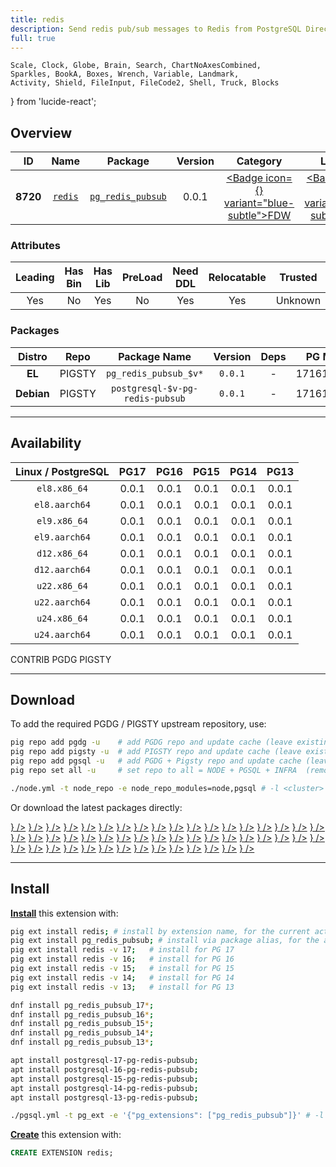 ```yaml
---
title: redis
description: Send redis pub/sub messages to Redis from PostgreSQL Directly
full: true
---
```


    Scale, Clock, Globe, Brain, Search, ChartNoAxesCombined,
    Sparkles, BookA, Boxes, Wrench, Variable, Landmark,
    Activity, Shield, FileInput, FileCode2, Shell, Truck, Blocks
} from 'lucide-react';

## Overview

| <TooltipIconButton tooltip="Extension unique identifier" side="top">ID</TooltipIconButton> | <TooltipIconButton tooltip="Extension name" side="top">Name</TooltipIconButton> | <TooltipIconButton tooltip="Package name for installation" side="top">Package</TooltipIconButton> | <TooltipIconButton tooltip="Latest available extension version" side="top">Version</TooltipIconButton> | <TooltipIconButton tooltip="Extension category" side="top">Category</TooltipIconButton> | <TooltipIconButton tooltip="Open source license" side="top">License</TooltipIconButton> | <TooltipIconButton tooltip="Programming language" side="top">Lang</TooltipIconButton> |
|:--------:|:--------:|:----------:|:--------------:|:---------------------------------------:|:------------------------------------------------------:|:----:|
| **8720** | [`redis`](https://github.com/brettlaforge/pg_redis_pubsub) | [`pg_redis_pubsub`](/ext/redis) | 0.0.1 | <a href="/ext/fdw" className="no-underline"><Badge icon={<FileInput />} variant="blue-subtle">FDW</Badge></a> | <a href="/ext/list/license#mit" className="no-underline"><Badge icon={<Scale />} variant="blue-subtle">MIT</Badge></a> | <a href="/ext/list/lang#c"><Badge icon={<FileCode2 />} variant="blue-subtle">C</Badge></a> |

### Attributes

| <TooltipIconButton tooltip="The Primary Leading extension in the Package" side="top">Leading</TooltipIconButton> | <TooltipIconButton tooltip="Contains binary utils" side="top">Has Bin</TooltipIconButton> | <TooltipIconButton tooltip="Contains .so shared library files" side="top">Has Lib</TooltipIconButton> | <TooltipIconButton tooltip="Requires preloading via shared_preload_libraries" side="top">PreLoad</TooltipIconButton> | <TooltipIconButton tooltip="Requires CREATE EXTENSION DDL command" side="top">Need DDL</TooltipIconButton> | <TooltipIconButton tooltip="Can be installed in any schema" side="top">Relocatable</TooltipIconButton> | <TooltipIconButton tooltip="Can be created by non-superuser" side="top">Trusted</TooltipIconButton> | <TooltipIconButton tooltip="Schemas used by this extension" side="top">Schemas</TooltipIconButton> |
|:-------:|:-------:|:-------:|:-------:|:--------:|:-----------:|:-------:|:-------:|
| Yes | No | Yes | No | Yes | Yes | Unknown | - |

### Packages

| <TooltipIconButton tooltip="Linux distribution family, EL or Debian" side="top">Distro</TooltipIconButton> | <TooltipIconButton tooltip="Package repository" side="top">Repo</TooltipIconButton> | <TooltipIconButton tooltip="The RPM/DEB Package Name Pattern (replace $v with real pg major)" side="top">Package Name</TooltipIconButton> | <TooltipIconButton tooltip="Latest package version" side="top">Version</TooltipIconButton> | <TooltipIconButton tooltip="RPM/DEB Package dependencies" side="top">Deps</TooltipIconButton> | <TooltipIconButton tooltip="Available in these PostgreSQL Major Versions" side="top">PG Major</TooltipIconButton> |
|:----------:|:--------:|:------------------------:|:-----------:|:------------:|:------------------:|
|   **EL**   | <Badge variant="amber-subtle"><span className="font-bold">PIGSTY</span></Badge> | `pg_redis_pubsub_$v*` | `0.0.1` | - | <Badge variant="green-subtle">17</Badge><Badge variant="green-subtle">16</Badge><Badge variant="green-subtle">15</Badge><Badge variant="green-subtle">14</Badge><Badge variant="green-subtle">13</Badge> |
| **Debian** | <Badge variant="amber-subtle"><span className="font-bold">PIGSTY</span></Badge> | `postgresql-$v-pg-redis-pubsub` | `0.0.1` | - | <Badge variant="green-subtle">17</Badge><Badge variant="green-subtle">16</Badge><Badge variant="green-subtle">15</Badge><Badge variant="green-subtle">14</Badge><Badge variant="green-subtle">13</Badge> |



------

## Availability

| <TooltipIconButton tooltip="Linux Distro Arch / PostgreSQL Major Version" side="top">Linux / PostgreSQL </TooltipIconButton> | **PG17** | **PG16** | **PG15** | **PG14** | **PG13** |
|:-----:|:-----:|:-----:|:-----:|:-----:|:-----:|
| `el8.x86_64` | <Badge variant="amber-subtle">0.0.1</Badge> | <Badge variant="amber-subtle">0.0.1</Badge> | <Badge variant="amber-subtle">0.0.1</Badge> | <Badge variant="amber-subtle">0.0.1</Badge> | <Badge variant="amber-subtle">0.0.1</Badge> |
| `el8.aarch64` | <Badge variant="amber-subtle">0.0.1</Badge> | <Badge variant="amber-subtle">0.0.1</Badge> | <Badge variant="amber-subtle">0.0.1</Badge> | <Badge variant="amber-subtle">0.0.1</Badge> | <Badge variant="amber-subtle">0.0.1</Badge> |
| `el9.x86_64` | <Badge variant="amber-subtle">0.0.1</Badge> | <Badge variant="amber-subtle">0.0.1</Badge> | <Badge variant="amber-subtle">0.0.1</Badge> | <Badge variant="amber-subtle">0.0.1</Badge> | <Badge variant="amber-subtle">0.0.1</Badge> |
| `el9.aarch64` | <Badge variant="amber-subtle">0.0.1</Badge> | <Badge variant="amber-subtle">0.0.1</Badge> | <Badge variant="amber-subtle">0.0.1</Badge> | <Badge variant="amber-subtle">0.0.1</Badge> | <Badge variant="amber-subtle">0.0.1</Badge> |
| `d12.x86_64` | <Badge variant="amber-subtle">0.0.1</Badge> | <Badge variant="amber-subtle">0.0.1</Badge> | <Badge variant="amber-subtle">0.0.1</Badge> | <Badge variant="amber-subtle">0.0.1</Badge> | <Badge variant="amber-subtle">0.0.1</Badge> |
| `d12.aarch64` | <Badge variant="amber-subtle">0.0.1</Badge> | <Badge variant="amber-subtle">0.0.1</Badge> | <Badge variant="amber-subtle">0.0.1</Badge> | <Badge variant="amber-subtle">0.0.1</Badge> | <Badge variant="amber-subtle">0.0.1</Badge> |
| `u22.x86_64` | <Badge variant="amber-subtle">0.0.1</Badge> | <Badge variant="amber-subtle">0.0.1</Badge> | <Badge variant="amber-subtle">0.0.1</Badge> | <Badge variant="amber-subtle">0.0.1</Badge> | <Badge variant="amber-subtle">0.0.1</Badge> |
| `u22.aarch64` | <Badge variant="amber-subtle">0.0.1</Badge> | <Badge variant="amber-subtle">0.0.1</Badge> | <Badge variant="amber-subtle">0.0.1</Badge> | <Badge variant="amber-subtle">0.0.1</Badge> | <Badge variant="amber-subtle">0.0.1</Badge> |
| `u24.x86_64` | <Badge variant="amber-subtle">0.0.1</Badge> | <Badge variant="amber-subtle">0.0.1</Badge> | <Badge variant="amber-subtle">0.0.1</Badge> | <Badge variant="amber-subtle">0.0.1</Badge> | <Badge variant="amber-subtle">0.0.1</Badge> |
| `u24.aarch64` | <Badge variant="amber-subtle">0.0.1</Badge> | <Badge variant="amber-subtle">0.0.1</Badge> | <Badge variant="amber-subtle">0.0.1</Badge> | <Badge variant="amber-subtle">0.0.1</Badge> | <Badge variant="amber-subtle">0.0.1</Badge> |

<Badge variant="green-subtle"><span className="font-black">CONTRIB</span></Badge> <Badge variant="blue-subtle"><span className="font-black">PGDG</span></Badge> <Badge variant="amber-subtle"><span className="font-black">PIGSTY</span></Badge>

------

## Download

To add the required PGDG / PIGSTY upstream repository, use:

```bash tab="pig"
pig repo add pgdg -u    # add PGDG repo and update cache (leave existing repos)
pig repo add pigsty -u  # add PIGSTY repo and update cache (leave existing repos)
pig repo add pgsql -u   # add PGDG + Pigsty repo and update cache (leave existing repos)
pig repo set all -u     # set repo to all = NODE + PGSQL + INFRA  (remove existing repos)
```
```bash tab="pigsty"
./node.yml -t node_repo -e node_repo_modules=node,pgsql # -l <cluster>
```

Or download the latest packages directly:

<Files>
    <Folder name="el8.x86_64">
        <a href="https://repo.pigsty.io/yum/pgsql/el8.x86_64/pg_redis_pubsub_17-0.0.1-1PIGSTY.el8.x86_64.rpm"><File name="pg_redis_pubsub_17-0.0.1-1PIGSTY.el8.x86_64.rpm" icon={<Package className="text-emerald-500" />} /></a>
        <a href="https://repo.pigsty.io/yum/pgsql/el8.x86_64/pg_redis_pubsub_16-0.0.1-1PIGSTY.el8.x86_64.rpm"><File name="pg_redis_pubsub_16-0.0.1-1PIGSTY.el8.x86_64.rpm" icon={<Package className="text-emerald-500" />} /></a>
        <a href="https://repo.pigsty.io/yum/pgsql/el8.x86_64/pg_redis_pubsub_15-0.0.1-1PIGSTY.el8.x86_64.rpm"><File name="pg_redis_pubsub_15-0.0.1-1PIGSTY.el8.x86_64.rpm" icon={<Package className="text-emerald-500" />} /></a>
        <a href="https://repo.pigsty.io/yum/pgsql/el8.x86_64/pg_redis_pubsub_14-0.0.1-1PIGSTY.el8.x86_64.rpm"><File name="pg_redis_pubsub_14-0.0.1-1PIGSTY.el8.x86_64.rpm" icon={<Package className="text-emerald-500" />} /></a>
        <a href="https://repo.pigsty.io/yum/pgsql/el8.x86_64/pg_redis_pubsub_13-0.0.1-1PIGSTY.el8.x86_64.rpm"><File name="pg_redis_pubsub_13-0.0.1-1PIGSTY.el8.x86_64.rpm" icon={<Package className="text-emerald-500" />} /></a>
    </Folder>
    <Folder name="el8.aarch64">
        <a href="https://repo.pigsty.io/yum/pgsql/el8.aarch64/pg_redis_pubsub_17-0.0.1-1PIGSTY.el8.aarch64.rpm"><File name="pg_redis_pubsub_17-0.0.1-1PIGSTY.el8.aarch64.rpm" icon={<Package className="text-orange-500" />} /></a>
        <a href="https://repo.pigsty.io/yum/pgsql/el8.aarch64/pg_redis_pubsub_16-0.0.1-1PIGSTY.el8.aarch64.rpm"><File name="pg_redis_pubsub_16-0.0.1-1PIGSTY.el8.aarch64.rpm" icon={<Package className="text-orange-500" />} /></a>
        <a href="https://repo.pigsty.io/yum/pgsql/el8.aarch64/pg_redis_pubsub_15-0.0.1-1PIGSTY.el8.aarch64.rpm"><File name="pg_redis_pubsub_15-0.0.1-1PIGSTY.el8.aarch64.rpm" icon={<Package className="text-orange-500" />} /></a>
        <a href="https://repo.pigsty.io/yum/pgsql/el8.aarch64/pg_redis_pubsub_14-0.0.1-1PIGSTY.el8.aarch64.rpm"><File name="pg_redis_pubsub_14-0.0.1-1PIGSTY.el8.aarch64.rpm" icon={<Package className="text-orange-500" />} /></a>
        <a href="https://repo.pigsty.io/yum/pgsql/el8.aarch64/pg_redis_pubsub_13-0.0.1-1PIGSTY.el8.aarch64.rpm"><File name="pg_redis_pubsub_13-0.0.1-1PIGSTY.el8.aarch64.rpm" icon={<Package className="text-orange-500" />} /></a>
    </Folder>
    <Folder name="el9.x86_64">
        <a href="https://repo.pigsty.io/yum/pgsql/el9.x86_64/pg_redis_pubsub_17-0.0.1-1PIGSTY.el9.x86_64.rpm"><File name="pg_redis_pubsub_17-0.0.1-1PIGSTY.el9.x86_64.rpm" icon={<Package className="text-emerald-500" />} /></a>
        <a href="https://repo.pigsty.io/yum/pgsql/el9.x86_64/pg_redis_pubsub_16-0.0.1-1PIGSTY.el9.x86_64.rpm"><File name="pg_redis_pubsub_16-0.0.1-1PIGSTY.el9.x86_64.rpm" icon={<Package className="text-emerald-500" />} /></a>
        <a href="https://repo.pigsty.io/yum/pgsql/el9.x86_64/pg_redis_pubsub_15-0.0.1-1PIGSTY.el9.x86_64.rpm"><File name="pg_redis_pubsub_15-0.0.1-1PIGSTY.el9.x86_64.rpm" icon={<Package className="text-emerald-500" />} /></a>
        <a href="https://repo.pigsty.io/yum/pgsql/el9.x86_64/pg_redis_pubsub_14-0.0.1-1PIGSTY.el9.x86_64.rpm"><File name="pg_redis_pubsub_14-0.0.1-1PIGSTY.el9.x86_64.rpm" icon={<Package className="text-emerald-500" />} /></a>
        <a href="https://repo.pigsty.io/yum/pgsql/el9.x86_64/pg_redis_pubsub_13-0.0.1-1PIGSTY.el9.x86_64.rpm"><File name="pg_redis_pubsub_13-0.0.1-1PIGSTY.el9.x86_64.rpm" icon={<Package className="text-emerald-500" />} /></a>
    </Folder>
    <Folder name="el9.aarch64">
        <a href="https://repo.pigsty.io/yum/pgsql/el9.aarch64/pg_redis_pubsub_17-0.0.1-1PIGSTY.el9.aarch64.rpm"><File name="pg_redis_pubsub_17-0.0.1-1PIGSTY.el9.aarch64.rpm" icon={<Package className="text-orange-500" />} /></a>
        <a href="https://repo.pigsty.io/yum/pgsql/el9.aarch64/pg_redis_pubsub_16-0.0.1-1PIGSTY.el9.aarch64.rpm"><File name="pg_redis_pubsub_16-0.0.1-1PIGSTY.el9.aarch64.rpm" icon={<Package className="text-orange-500" />} /></a>
        <a href="https://repo.pigsty.io/yum/pgsql/el9.aarch64/pg_redis_pubsub_15-0.0.1-1PIGSTY.el9.aarch64.rpm"><File name="pg_redis_pubsub_15-0.0.1-1PIGSTY.el9.aarch64.rpm" icon={<Package className="text-orange-500" />} /></a>
        <a href="https://repo.pigsty.io/yum/pgsql/el9.aarch64/pg_redis_pubsub_14-0.0.1-1PIGSTY.el9.aarch64.rpm"><File name="pg_redis_pubsub_14-0.0.1-1PIGSTY.el9.aarch64.rpm" icon={<Package className="text-orange-500" />} /></a>
        <a href="https://repo.pigsty.io/yum/pgsql/el9.aarch64/pg_redis_pubsub_13-0.0.1-1PIGSTY.el9.aarch64.rpm"><File name="pg_redis_pubsub_13-0.0.1-1PIGSTY.el9.aarch64.rpm" icon={<Package className="text-orange-500" />} /></a>
    </Folder>
    <Folder name="d12.x86_64">
        <a href="https://repo.pigsty.io/apt/pgsql/bookworm/pool/main/p/pg-redis-pubsub/postgresql-17-pg-redis-pubsub_0.0.1-1PIGSTY~bookworm_amd64.deb"><File name="postgresql-17-pg-redis-pubsub_0.0.1-1PIGSTY~bookworm_amd64.deb" icon={<Box className="text-emerald-500" />} /></a>
        <a href="https://repo.pigsty.io/apt/pgsql/bookworm/pool/main/p/pg-redis-pubsub/postgresql-16-pg-redis-pubsub_0.0.1-1PIGSTY~bookworm_amd64.deb"><File name="postgresql-16-pg-redis-pubsub_0.0.1-1PIGSTY~bookworm_amd64.deb" icon={<Box className="text-emerald-500" />} /></a>
        <a href="https://repo.pigsty.io/apt/pgsql/bookworm/pool/main/p/pg-redis-pubsub/postgresql-15-pg-redis-pubsub_0.0.1-1PIGSTY~bookworm_amd64.deb"><File name="postgresql-15-pg-redis-pubsub_0.0.1-1PIGSTY~bookworm_amd64.deb" icon={<Box className="text-emerald-500" />} /></a>
        <a href="https://repo.pigsty.io/apt/pgsql/bookworm/pool/main/p/pg-redis-pubsub/postgresql-14-pg-redis-pubsub_0.0.1-1PIGSTY~bookworm_amd64.deb"><File name="postgresql-14-pg-redis-pubsub_0.0.1-1PIGSTY~bookworm_amd64.deb" icon={<Box className="text-emerald-500" />} /></a>
        <a href="https://repo.pigsty.io/apt/pgsql/bookworm/pool/main/p/pg-redis-pubsub/postgresql-13-pg-redis-pubsub_0.0.1-1PIGSTY~bookworm_amd64.deb"><File name="postgresql-13-pg-redis-pubsub_0.0.1-1PIGSTY~bookworm_amd64.deb" icon={<Box className="text-emerald-500" />} /></a>
    </Folder>
    <Folder name="d12.aarch64">
        <a href="https://repo.pigsty.io/apt/pgsql/bookworm/pool/main/p/pg-redis-pubsub/postgresql-17-pg-redis-pubsub_0.0.1-1PIGSTY~bookworm_arm64.deb"><File name="postgresql-17-pg-redis-pubsub_0.0.1-1PIGSTY~bookworm_arm64.deb" icon={<Box className="text-orange-500" />} /></a>
        <a href="https://repo.pigsty.io/apt/pgsql/bookworm/pool/main/p/pg-redis-pubsub/postgresql-16-pg-redis-pubsub_0.0.1-1PIGSTY~bookworm_arm64.deb"><File name="postgresql-16-pg-redis-pubsub_0.0.1-1PIGSTY~bookworm_arm64.deb" icon={<Box className="text-orange-500" />} /></a>
        <a href="https://repo.pigsty.io/apt/pgsql/bookworm/pool/main/p/pg-redis-pubsub/postgresql-15-pg-redis-pubsub_0.0.1-1PIGSTY~bookworm_arm64.deb"><File name="postgresql-15-pg-redis-pubsub_0.0.1-1PIGSTY~bookworm_arm64.deb" icon={<Box className="text-orange-500" />} /></a>
        <a href="https://repo.pigsty.io/apt/pgsql/bookworm/pool/main/p/pg-redis-pubsub/postgresql-14-pg-redis-pubsub_0.0.1-1PIGSTY~bookworm_arm64.deb"><File name="postgresql-14-pg-redis-pubsub_0.0.1-1PIGSTY~bookworm_arm64.deb" icon={<Box className="text-orange-500" />} /></a>
        <a href="https://repo.pigsty.io/apt/pgsql/bookworm/pool/main/p/pg-redis-pubsub/postgresql-13-pg-redis-pubsub_0.0.1-1PIGSTY~bookworm_arm64.deb"><File name="postgresql-13-pg-redis-pubsub_0.0.1-1PIGSTY~bookworm_arm64.deb" icon={<Box className="text-orange-500" />} /></a>
    </Folder>
    <Folder name="u22.x86_64">
        <a href="https://repo.pigsty.io/apt/pgsql/jammy/pool/main/p/pg-redis-pubsub/postgresql-17-pg-redis-pubsub_0.0.1-1PIGSTY~jammy_amd64.deb"><File name="postgresql-17-pg-redis-pubsub_0.0.1-1PIGSTY~jammy_amd64.deb" icon={<Box className="text-emerald-500" />} /></a>
        <a href="https://repo.pigsty.io/apt/pgsql/jammy/pool/main/p/pg-redis-pubsub/postgresql-16-pg-redis-pubsub_0.0.1-1PIGSTY~jammy_amd64.deb"><File name="postgresql-16-pg-redis-pubsub_0.0.1-1PIGSTY~jammy_amd64.deb" icon={<Box className="text-emerald-500" />} /></a>
        <a href="https://repo.pigsty.io/apt/pgsql/jammy/pool/main/p/pg-redis-pubsub/postgresql-15-pg-redis-pubsub_0.0.1-1PIGSTY~jammy_amd64.deb"><File name="postgresql-15-pg-redis-pubsub_0.0.1-1PIGSTY~jammy_amd64.deb" icon={<Box className="text-emerald-500" />} /></a>
        <a href="https://repo.pigsty.io/apt/pgsql/jammy/pool/main/p/pg-redis-pubsub/postgresql-14-pg-redis-pubsub_0.0.1-1PIGSTY~jammy_amd64.deb"><File name="postgresql-14-pg-redis-pubsub_0.0.1-1PIGSTY~jammy_amd64.deb" icon={<Box className="text-emerald-500" />} /></a>
        <a href="https://repo.pigsty.io/apt/pgsql/jammy/pool/main/p/pg-redis-pubsub/postgresql-13-pg-redis-pubsub_0.0.1-1PIGSTY~jammy_amd64.deb"><File name="postgresql-13-pg-redis-pubsub_0.0.1-1PIGSTY~jammy_amd64.deb" icon={<Box className="text-emerald-500" />} /></a>
    </Folder>
    <Folder name="u22.aarch64">
        <a href="https://repo.pigsty.io/apt/pgsql/jammy/pool/main/p/pg-redis-pubsub/postgresql-17-pg-redis-pubsub_0.0.1-1PIGSTY~jammy_arm64.deb"><File name="postgresql-17-pg-redis-pubsub_0.0.1-1PIGSTY~jammy_arm64.deb" icon={<Box className="text-orange-500" />} /></a>
        <a href="https://repo.pigsty.io/apt/pgsql/jammy/pool/main/p/pg-redis-pubsub/postgresql-16-pg-redis-pubsub_0.0.1-1PIGSTY~jammy_arm64.deb"><File name="postgresql-16-pg-redis-pubsub_0.0.1-1PIGSTY~jammy_arm64.deb" icon={<Box className="text-orange-500" />} /></a>
        <a href="https://repo.pigsty.io/apt/pgsql/jammy/pool/main/p/pg-redis-pubsub/postgresql-15-pg-redis-pubsub_0.0.1-1PIGSTY~jammy_arm64.deb"><File name="postgresql-15-pg-redis-pubsub_0.0.1-1PIGSTY~jammy_arm64.deb" icon={<Box className="text-orange-500" />} /></a>
        <a href="https://repo.pigsty.io/apt/pgsql/jammy/pool/main/p/pg-redis-pubsub/postgresql-14-pg-redis-pubsub_0.0.1-1PIGSTY~jammy_arm64.deb"><File name="postgresql-14-pg-redis-pubsub_0.0.1-1PIGSTY~jammy_arm64.deb" icon={<Box className="text-orange-500" />} /></a>
        <a href="https://repo.pigsty.io/apt/pgsql/jammy/pool/main/p/pg-redis-pubsub/postgresql-13-pg-redis-pubsub_0.0.1-1PIGSTY~jammy_arm64.deb"><File name="postgresql-13-pg-redis-pubsub_0.0.1-1PIGSTY~jammy_arm64.deb" icon={<Box className="text-orange-500" />} /></a>
    </Folder>
    <Folder name="u24.x86_64">
        <a href="https://repo.pigsty.io/apt/pgsql/noble/pool/main/p/pg-redis-pubsub/postgresql-17-pg-redis-pubsub_0.0.1-1PIGSTY~noble_amd64.deb"><File name="postgresql-17-pg-redis-pubsub_0.0.1-1PIGSTY~noble_amd64.deb" icon={<Box className="text-emerald-500" />} /></a>
        <a href="https://repo.pigsty.io/apt/pgsql/noble/pool/main/p/pg-redis-pubsub/postgresql-16-pg-redis-pubsub_0.0.1-1PIGSTY~noble_amd64.deb"><File name="postgresql-16-pg-redis-pubsub_0.0.1-1PIGSTY~noble_amd64.deb" icon={<Box className="text-emerald-500" />} /></a>
        <a href="https://repo.pigsty.io/apt/pgsql/noble/pool/main/p/pg-redis-pubsub/postgresql-15-pg-redis-pubsub_0.0.1-1PIGSTY~noble_amd64.deb"><File name="postgresql-15-pg-redis-pubsub_0.0.1-1PIGSTY~noble_amd64.deb" icon={<Box className="text-emerald-500" />} /></a>
        <a href="https://repo.pigsty.io/apt/pgsql/noble/pool/main/p/pg-redis-pubsub/postgresql-14-pg-redis-pubsub_0.0.1-1PIGSTY~noble_amd64.deb"><File name="postgresql-14-pg-redis-pubsub_0.0.1-1PIGSTY~noble_amd64.deb" icon={<Box className="text-emerald-500" />} /></a>
        <a href="https://repo.pigsty.io/apt/pgsql/noble/pool/main/p/pg-redis-pubsub/postgresql-13-pg-redis-pubsub_0.0.1-1PIGSTY~noble_amd64.deb"><File name="postgresql-13-pg-redis-pubsub_0.0.1-1PIGSTY~noble_amd64.deb" icon={<Box className="text-emerald-500" />} /></a>
    </Folder>
    <Folder name="u24.aarch64">
        <a href="https://repo.pigsty.io/apt/pgsql/noble/pool/main/p/pg-redis-pubsub/postgresql-17-pg-redis-pubsub_0.0.1-1PIGSTY~noble_arm64.deb"><File name="postgresql-17-pg-redis-pubsub_0.0.1-1PIGSTY~noble_arm64.deb" icon={<Box className="text-orange-500" />} /></a>
        <a href="https://repo.pigsty.io/apt/pgsql/noble/pool/main/p/pg-redis-pubsub/postgresql-16-pg-redis-pubsub_0.0.1-1PIGSTY~noble_arm64.deb"><File name="postgresql-16-pg-redis-pubsub_0.0.1-1PIGSTY~noble_arm64.deb" icon={<Box className="text-orange-500" />} /></a>
        <a href="https://repo.pigsty.io/apt/pgsql/noble/pool/main/p/pg-redis-pubsub/postgresql-15-pg-redis-pubsub_0.0.1-1PIGSTY~noble_arm64.deb"><File name="postgresql-15-pg-redis-pubsub_0.0.1-1PIGSTY~noble_arm64.deb" icon={<Box className="text-orange-500" />} /></a>
        <a href="https://repo.pigsty.io/apt/pgsql/noble/pool/main/p/pg-redis-pubsub/postgresql-14-pg-redis-pubsub_0.0.1-1PIGSTY~noble_arm64.deb"><File name="postgresql-14-pg-redis-pubsub_0.0.1-1PIGSTY~noble_arm64.deb" icon={<Box className="text-orange-500" />} /></a>
        <a href="https://repo.pigsty.io/apt/pgsql/noble/pool/main/p/pg-redis-pubsub/postgresql-13-pg-redis-pubsub_0.0.1-1PIGSTY~noble_arm64.deb"><File name="postgresql-13-pg-redis-pubsub_0.0.1-1PIGSTY~noble_arm64.deb" icon={<Box className="text-orange-500" />} /></a>
    </Folder>
</Files>

------

## Install

[**Install**](/docs/pgsql/ext/install) this extension with:

```bash tab="pig"
pig ext install redis; # install by extension name, for the current active PG version
pig ext install pg_redis_pubsub; # install via package alias, for the active PG version
pig ext install redis -v 17;   # install for PG 17
pig ext install redis -v 16;   # install for PG 16
pig ext install redis -v 15;   # install for PG 15
pig ext install redis -v 14;   # install for PG 14
pig ext install redis -v 13;   # install for PG 13
```
```bash tab="yum" 
dnf install pg_redis_pubsub_17*;
dnf install pg_redis_pubsub_16*;
dnf install pg_redis_pubsub_15*;
dnf install pg_redis_pubsub_14*;
dnf install pg_redis_pubsub_13*;
```
```bash tab="apt" 
apt install postgresql-17-pg-redis-pubsub;
apt install postgresql-16-pg-redis-pubsub;
apt install postgresql-15-pg-redis-pubsub;
apt install postgresql-14-pg-redis-pubsub;
apt install postgresql-13-pg-redis-pubsub;
```
```bash tab="ansible"
./pgsql.yml -t pg_ext -e '{"pg_extensions": ["pg_redis_pubsub"]}' # -l <cls>
```

[**Create**](/docs/pgsql/ext/create) this extension with:

```sql
CREATE EXTENSION redis;
```


